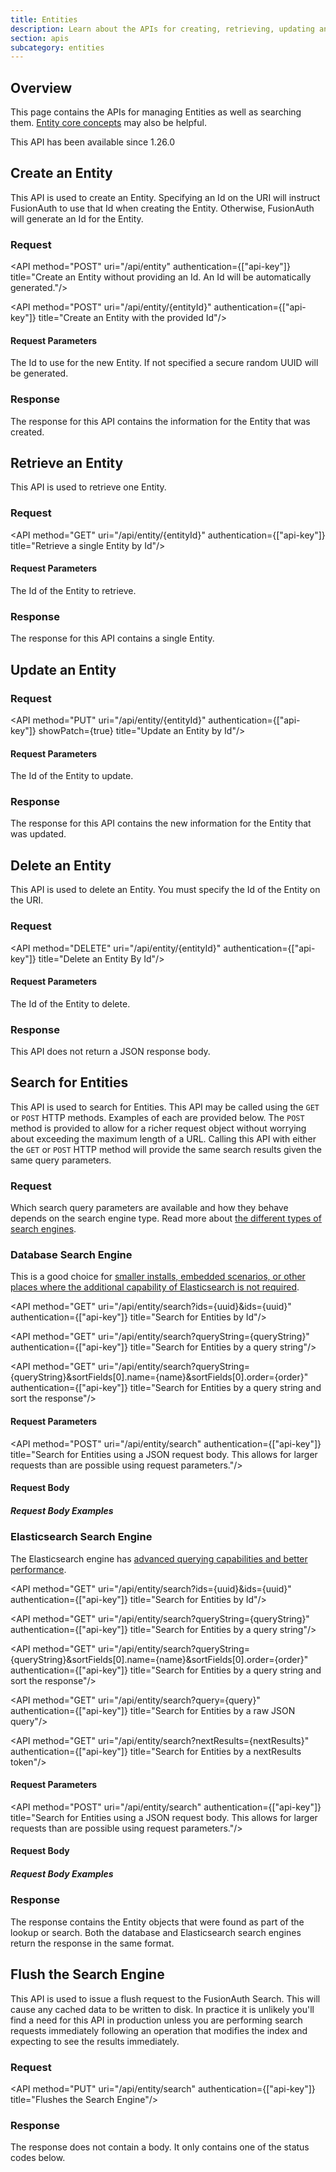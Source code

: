```yaml
---
title: Entities
description: Learn about the APIs for creating, retrieving, updating and deleting entities, as well as searching them.
section: apis
subcategory: entities
---
```


<PremiumPlanBlurb />

## Overview

This page contains the APIs for managing Entities as well as searching them. [Entity core concepts](/docs/get-started/core-concepts/entity-management) may also be helpful.

<Aside type="version">
This API has been available since 1.26.0
</Aside>


## Create an Entity

This API is used to create an Entity. Specifying an Id on the URI will instruct FusionAuth to use that Id when creating the Entity. Otherwise, FusionAuth will generate an Id for the Entity.

### Request

<API method="POST" uri="/api/entity" authentication={["api-key"]} title="Create an Entity without providing an Id. An Id will be automatically generated."/>

<XFusionauthTenantIdHeaderCreateOperation />

<API method="POST" uri="/api/entity/{entityId}" authentication={["api-key"]} title="Create an Entity with the provided Id"/>

#### Request Parameters

<APIBlock>
  <APIField name="entityId" type="UUID" optional defaults="secure random UUID">
    The Id to use for the new Entity. If not specified a secure random UUID will be generated.
  </APIField>
</APIBlock>

<EntityRequestBody />

<XFusionauthTenantIdHeaderCreateOperation />

### Response

The response for this API contains the information for the Entity that was created.

<StandardPostResponseCodes />

<EntityResponseBody />


## Retrieve an Entity

This API is used to retrieve one Entity.

### Request

<API method="GET" uri="/api/entity/{entityId}" authentication={["api-key"]} title="Retrieve a single Entity by Id"/>

#### Request Parameters

<APIBlock>
  <APIField name="entityId" type="UUID" required>
    The Id of the Entity to retrieve.
  </APIField>
</APIBlock>

<XFusionauthTenantIdHeaderScopedOperation />

### Response

The response for this API contains a single Entity.

<StandardGetResponseCodes no_errors />

<EntityResponseBody />

## Update an Entity

<GenericUpdateExplanationFragment capitalized_object_name="Entity" />

### Request

<API method="PUT" uri="/api/entity/{entityId}" authentication={["api-key"]} showPatch={true} title="Update an Entity by Id"/>

#### Request Parameters

<APIBlock>
  <APIField name="entityId" type="UUID" required>
    The Id of the Entity to update.
  </APIField>
</APIBlock>

<XFusionauthTenantIdHeaderScopedOperation />

<EntityRequestBody />

### Response

The response for this API contains the new information for the Entity that was updated.

<StandardPutResponseCodes />

<EntityResponseBody />


## Delete an Entity

This API is used to delete an Entity. You must specify the Id of the Entity on the URI.

### Request

<API method="DELETE" uri="/api/entity/{entityId}" authentication={["api-key"]} title="Delete an Entity By Id"/>

#### Request Parameters

<APIBlock>
  <APIField name="entityId" type="UUID" required>
    The Id of the Entity to delete.
  </APIField>
</APIBlock>

<XFusionauthTenantIdRequired />

### Response

This API does not return a JSON response body.

<StandardDeleteResponseCodes />

## Search for Entities

This API is used to search for Entities. This API may be called using the `GET` or `POST` HTTP methods. Examples of each are provided below. The `POST` method is provided to allow for a richer request object without worrying about exceeding the maximum length of a URL. Calling this API with either the `GET` or `POST` HTTP method will provide the same search results given the same query parameters.

### Request

Which search query parameters are available and how they behave depends on the search engine type. Read more about [the different types of search engines](/docs/lifecycle/manage-users/search/search).

### Database Search Engine

This is a good choice for [smaller installs, embedded scenarios, or other places where the additional capability of Elasticsearch is not required](/docs/lifecycle/manage-users/search/search).

<API method="GET" uri="/api/entity/search?ids={uuid}&ids={uuid}" authentication={["api-key"]} title="Search for Entities by Id"/>

<API method="GET" uri="/api/entity/search?queryString={queryString}" authentication={["api-key"]} title="Search for Entities by a query string"/>

<API method="GET" uri="/api/entity/search?queryString={queryString}&sortFields[0].name={name}&sortFields[0].order={order}" authentication={["api-key"]} title="Search for Entities by a query string and sort the response"/>

#### Request Parameters

<EntitySearchRequestParameters query_string_request database_search_engine_type parameter_prefix="" />

<XFusionauthTenantIdHeaderScopedOperation />

<API method="POST" uri="/api/entity/search" authentication={["api-key"]} title="Search for Entities using a JSON request body. This allows for larger requests than are possible using request parameters."/>

<XFusionauthTenantIdHeaderScopedOperation />

#### Request Body

<EntitySearchRequestParameters query_string_request="nottrue" database_search_engine_type parameter_prefix="search." />

##### Request Body Examples

<EntitySearchRequestBodyDatabaseExamples />

### Elasticsearch Search Engine

The Elasticsearch engine has [advanced querying capabilities and better performance](/docs/lifecycle/manage-users/search/search).

<API method="GET" uri="/api/entity/search?ids={uuid}&ids={uuid}" authentication={["api-key"]} title="Search for Entities by Id"/>

<API method="GET" uri="/api/entity/search?queryString={queryString}" authentication={["api-key"]} title="Search for Entities by a query string"/>

<API method="GET" uri="/api/entity/search?queryString={queryString}&sortFields[0].name={name}&sortFields[0].order={order}" authentication={["api-key"]} title="Search for Entities by a query string and sort the response"/>

<API method="GET" uri="/api/entity/search?query={query}" authentication={["api-key"]} title="Search for Entities by a raw JSON query"/>

<API method="GET" uri="/api/entity/search?nextResults={nextResults}" authentication={["api-key"]} title="Search for Entities by a nextResults token"/>

#### Request Parameters

<EntitySearchRequestParameters query_string_request elasticsearch_search_engine_type parameter_prefix="" />

<XFusionauthTenantIdHeaderScopedOperation />

<API method="POST" uri="/api/entity/search" authentication={["api-key"]} title="Search for Entities using a JSON request body. This allows for larger requests than are possible using request parameters."/>

<XFusionauthTenantIdHeaderScopedOperation />

#### Request Body

<EntitySearchRequestParameters query_string_request="nottrue" elasticsearch_search_engine_type parameter_prefix="search." />

##### Request Body Examples

<EntitySearchRequestBodyElasticsearchExamples />

### Response

The response contains the Entity objects that were found as part of the lookup or search. Both the database and Elasticsearch search engines return the response in the same format.

<StandardGetResponseCodes />

<EntitiesResponseBody search_result />


## Flush the Search Engine

This API is used to issue a flush request to the FusionAuth Search. This will cause any cached data to be written to disk. In practice it is unlikely
 you'll find a need for this API in production unless you are performing search requests immediately following an operation that modifies the index and
  expecting to see the results immediately.

### Request

<API method="PUT" uri="/api/entity/search" authentication={["api-key"]} title="Flushes the Search Engine"/>

### Response

The response does not contain a body. It only contains one of the status codes below.

<StandardPostResponseCodes />
